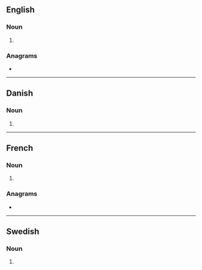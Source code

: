 ==English==

===Noun===
{{head|en|noun plural form}}

# {{plural of|mage|lang=en}}

===Anagrams===
* {{anagrams|en|a=aegms|Games|Gemas|games}}

----

==Danish==

===Noun===
{{head|da|noun form|g=c}}

# {{genitive singular indefinite of|mage|lang=da}}

----

==French==

===Noun===
{{head|fr|noun plural form|g=m}}

# {{plural of|mage|lang=fr}}

===Anagrams===
* {{l|fr|mégas}}

----

==Swedish==

===Noun===
{{head|sv|noun form}}

# {{sv-noun-form-indef-gen|mage}}